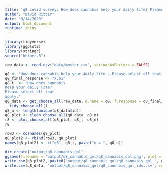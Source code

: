 ```yaml
---
title: 'q8 covid survey: How does cannabis help your daily life? Please select all that apply.'
author: "David Ritter"
date: "8/14/2020"
output: html_document
runtime: shiny
---
```


```r
library(tidyverse)
library(ggplot2)
library(stringr)
source("helper.R")
```

```r
raw_data <- read.csv("data/master.csv", stringsAsFactors = FALSE)
```

```r
q8 <- "How.does.cannabis.help.your.daily.life...Please.select.all.that.apply."
q8_final_response <- "X.61"
q8_t  <- "How does cannabis 
help your daily life? 
Please select all that 
apply."
q8_data <- get_choose_all(raw_data, q.name = q8, f.response = q8_final_response) %>%
  tidy_choose_all()
q8_n <- length(unique(q8_data$id))
q8_plot <- clean_choose_all(q8_data, q8_n)
r8 <- plot_choose_all(q8_plot, q8_t, q8_n)
r8
```

```r
row3 <- colnames(q8_plot)
q8_plot2 <- rbind(row3, q8_plot)
names(q8_plot2) <- c("q8", q8_t, paste("n = ", q8_n))
```

```r
dir.create("output/q8_cannabis_qol")
ggsave(filename = 'output/q8_cannabis_qol/q8_cannabis_qol.png', plot = r8, device = 'png')
write.csv(q8_plot2, paste0("output/q8_cannabis_qol/q8_cannabis_qol_", q8_n,".csv"), row.names=F)
write.csv(q8_data, 'output/q8_cannabis_qol/q8_cannabis_qol_ids.csv', row.names = FALSE)
```